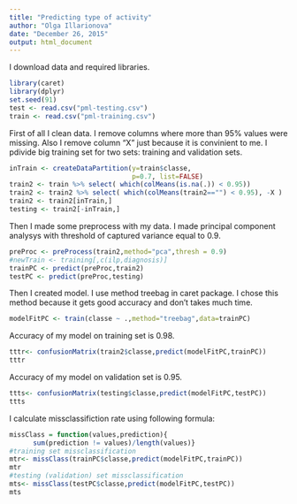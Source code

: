 ```yaml
---
title: "Predicting type of activity"
author: "Olga Illarionova"
date: "December 26, 2015"
output: html_document
---
```


I download data and required libraries.
```r
library(caret)
library(dplyr)
set.seed(91)
test <- read.csv("pml-testing.csv")
train <- read.csv("pml-training.csv")
```

First of all I clean data. I remove columns where more than 95% values were missing. Also I remove column "X" just because it is convinient to me. I pdivide big training set for two sets: training and validation sets.
```r
inTrain <- createDataPartition(y=train$classe,
                               p=0.7, list=FALSE)
train2 <- train %>% select( which(colMeans(is.na(.)) < 0.95))
train2 <- train2 %>% select( which(colMeans(train2=="") < 0.95), -X )
train2 <- train2[inTrain,]
testing <- train2[-inTrain,]

```

Then I made some preprocess with my data. I made principal component analysys with threshold of captured variance equal to 0.9.
```r
preProc <- preProcess(train2,method="pca",thresh = 0.9)
#newTrain <- training[,c(ilp,diagnosis)]
trainPC <- predict(preProc,train2)
testPC <- predict(preProc,testing)

```
Then I created model. I use method treebag in caret package. I chose this method because it gets good accuracy and don't takes much time.
```r
modelFitPC <- train(classe ~ .,method="treebag",data=trainPC)

```


Accuracy of my model on training set is 0.98.
```r
tttr<- confusionMatrix(train2$classe,predict(modelFitPC,trainPC))
tttr
```

Accuracy of my model on validation set is 0.95.
```r
ttts<- confusionMatrix(testing$classe,predict(modelFitPC,testPC))
ttts
```
I calculate missclassifiction rate using following formula:
```r
missClass = function(values,prediction){
      sum(prediction != values)/length(values)}
#training set missclassification
mtr<- missClass(trainPC$classe,predict(modelFitPC,trainPC))
mtr
#testing (validation) set missclassification
mts<- missClass(testPC$classe,predict(modelFitPC,testPC))
mts
```

